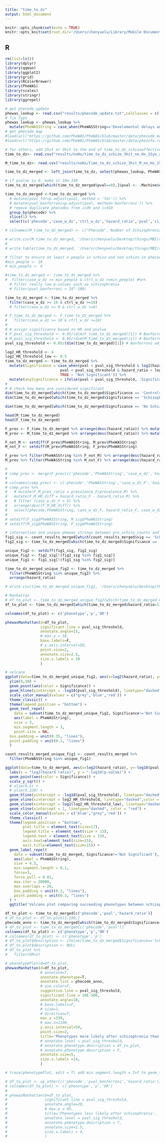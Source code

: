 ```yaml
---
title: "time_to_dz"
output: html_document
---
```


```r
knitr::opts_chunk$set(echo = TRUE)
knitr::opts_knit$set(root.dir='/Users/chenyuelu/Library/Mobile Documents/com~apple~CloudDocs/Desktop/things/MBI/research/YuLab/schizophrenia/')
```

## R 

```r
rm(list=ls())
library(dplyr)
library(qqman)
library(ggplot2)
library(grid)
library(RColorBrewer)
library(PheWAS)
library(scales)
library(stringr)
library(ggrepel)
```

```r
# get phecode_update 
phewas_lookup <- read.csv("results/phecode_update.txt",colClasses = c('PheWASCode'='character'))
# fix typo 
phewas_lookup <- phewas_lookup %>% 
  mutate(PheWASString = case_when(PheWASString=='Develomental delays and disorders'~'Developmental delays and disorders',TRUE ~ as.character(PheWASString)))
# get phecode_map
#load(url("https://github.com/PheWAS/PheWAS/blob/master/data/phecode_map.rda?raw=true"))
#load(url("https://github.com/PheWAS/PheWAS/blob/master/data/pheinfo.rda?raw=true"))
```

```r
# for others, add 2hit or 3hit to the end of time_to_dz_schizoaffective
time_to_dz<- read.csv("results/noHx/time_to_dz_schizo_3hit_no_Hx_15yo_and_above.csv", header = T, col.names = c('phecode','ctrl_w_dz','ctrl_exp','case_w_dz','case_exp','hazard_ratio','pval','ci_low','ci_high'),colClasses = c('phecode'='character'))

M_time_to_dz<- read.csv("results/noHx/time_to_dz_schizo_3hit_M_no_Hx_15yo_and_above.csv", header = T, col.names = c('phecode','ctrl_w_dz','ctrl_exp','case_w_dz','case_exp','hazard_ratio','pval','ci_low','ci_high'),colClasses = c('phecode'='character'))
```


```r
time_to_dz_merged <- left_join(time_to_dz, select(phewas_lookup, PheWASCode, PheWASString), by = c("phecode"="PheWASCode")) %>% distinct()

# if pvalue is 0, make it 10e-330
time_to_dz_merged[which(time_to_dz_merged$pval==0),]$pval <- .Machine$double.xmin # be consistent with phewasManhattan

time_to_dz_merged <-time_to_dz_merged %>%
  # mutate(pval_fdr=p.adjust(pval, method = 'fdr')) %>%
  # mutate(pval_bonferroni=p.adjust(pval, method='bonferroni')) %>%
  # remove duplicate phecodes from icd9 and icd10
  group_by(phecode) %>% 
  slice(1) %>%
  select(c('phecode','case_w_dz','ctrl_w_dz','hazard_ratio','pval','ci_low','ci_high','PheWASString'))

# colnames(M_time_to_dz_merged) <- c("Phecode",'Number of Schizophrenia Patients', 'Number of Non-Schizophrenic Participants',"Hazard Ratio","P-Value","CI Lower Bound","CI Upper Bound","PheWAS Description")

# write.csv(M_time_to_dz_merged, '/Users/chenyuelu/Desktop/things/MBI/research/YuLab/schizophrenia/results/phewas_tables/post_schizo_time_to_dz_3hit_M_no_Hx_15yo_and_above.csv', row.names = F)
# 
# write.table(time_to_dz_merged, '/Users/chenyuelu/Desktop/things/MBI/research/YuLab/schizophrenia/report/manuscript/supp_table3.txt', sep = '\t', row.names = T)
```


```r
# filter to ensure at least x people in schizo and non schizo in phecode
#min_people <- 10
# min_people <- 0

#time_to_dz_merged <- time_to_dz_merged %>%
#  filter(case_w_dz >= min_people & ctrl_w_dz >=min_people) #%>%
  # filter really low p-values such as schizophrenia 
  # filter(pval_bonferroni > 10^-100)

time_to_dz_merged <- time_to_dz_merged %>%
  filter(case_w_dz >= 10 & ctrl_w_dz >=10)
  # filter(case_w_dz >= 0 & ctrl_w_dz >=0)

# F_time_to_dz_merged <- F_time_to_dz_merged %>%
#   filter(case_w_dz >= 10 & ctrl_w_dz >=10)
# 
# # assign significance based on HR and pvalue
# F_pval_sig_threshold <- 0.05/(dim(F_time_to_dz_merged)[1]) # Bonferroni adjustment
# M_pval_sig_threshold <- 0.05/(dim(M_time_to_dz_merged)[1]) # Bonferroni adjustment
pval_sig_threshold <- 0.05/(dim(time_to_dz_merged)[1]) # Bonferroni adjustment

log2_HR_threshold <- 4
log2_HR_threshold_low <- 0.5
time_to_dz_merged <- time_to_dz_merged %>%
  mutate(Significance = case_when(pval < pval_sig_threshold & log2(hazard_ratio)> log2_HR_threshold ~ 'Schizophrenia',
                         pval < pval_sig_threshold & hazard_ratio < log2_HR_threshold_low ~ 'Controls',
                         TRUE ~ 'Not Significant')) %>%
  mutate(anySignificance = ifelse(pval < pval_sig_threshold, 'Significant', 'Not Significant'))
#
# # check how many are considered significant
dim(time_to_dz_merged[which(time_to_dz_merged$Significance == 'Controls'),])
dim(time_to_dz_merged[which(time_to_dz_merged$Significance == 'Schizophrenia'),])

dim(time_to_dz_merged[which(time_to_dz_merged$Significance == 'No Schizophrenia'),])
```

```r
head(M_time_to_dz_merged)
head(F_time_to_dz_merged)

F_prev <- F_time_to_dz_merged %>% arrange(desc(hazard_ratio)) %>% mutate(prevalence_F = case_w_dz/4904) %>% filter(pval < F_pval_sig_threshold)
M_prev <- M_time_to_dz_merged %>% arrange(desc(hazard_ratio)) %>% mutate(prevalence_M = case_w_dz/8944) %>% filter(pval < M_pval_sig_threshold)

F_not_M <- setdiff(F_prev$PheWASString, M_prev$PheWASString)
M_not_F <- setdiff(M_prev$PheWASString, F_prev$PheWASString)

F_prev %>% filter(PheWASString %in% F_not_M) %>% arrange(desc(hazard_ratio))
M_prev %>% filter(PheWASString %in% M_not_F) %>% arrange(desc(hazard_ratio))

# 
# comp_prev <- merge(F_prev[c('phecode','PheWASString','case_w_dz','hazard_ratio','prevalence_F')], M_prev[c('phecode','case_w_dz','hazard_ratio','prevalence_M')], by = 'phecode', all = T)
# 
# colnames(comp_prev) <- c('phecode','PheWASString','case_w_dz_F','hazard_ratio_F','prevalence_F','case_w_dz_M','hazard_ratio_M','prevalence_M')
# comp_prev %>% 
#   # mutate(F_M_prev_ratio = prevalence_F/prevalence_M) %>% 
#   mutate(F_M_HR_diff = hazard_ratio_F - hazard_ratio_M) %>% 
#   # filter (case_w_dz_F > 5) %>%
#   arrange(desc(F_M_HR_diff)) %>%
#   select(phecode,PheWASString, case_w_dz_F, hazard_ratio_F, case_w_dz_M, hazard_ratio_M, F_M_HR_diff)
# 
# setdiff(F_sig$PheWASString, M_sig$PheWASString)
# setdiff(M_sig$PheWASString, F_sig$PheWASString)

```

```r
# intersection and unique phewas strings between pre_schizo_counts and time_to_schizo
fig1_sig <- count_results_merged[which(count_results_merged$sig == 'Schizophrenia'),]$PheWASString
fig2_sig <- time_to_dz_merged[which(time_to_dz_merged$Significance == 'Schizophrenia'),]$PheWASString

unique_fig2 <- setdiff(fig1_sig, fig2_sig)
unique_fig2 <- fig2_sig[!(fig2_sig %in% fig1_sig)]
unique_fig1 <- fig1_sig[!(fig1_sig %in% fig2_sig)]

time_to_dz_merged_unique_fig2 <- time_to_dz_merged %>%
  filter(PheWASString %in% unique_fig2) %>%
  arrange(hazard_ratio)

# write.csv(time_to_dz_merged_unique_fig2, '/Users/chenyuelu/Desktop/things/MBI/research/YuLab/schizophrenia/results/unique_fig2.csv')

# Manhattan 
# df_to_plot <- time_to_dz_merged_unique_fig2[which(time_to_dz_merged_unique_fig2$hazard_ratio>1),][c('phecode','pval','hazard_ratio')]
df_to_plot <- time_to_dz_merged[which(time_to_dz_merged$hazard_ratio>1),][c('phecode','pval','hazard_ratio')]

colnames(df_to_plot) <- c('phenotype','p','OR')

phewasManhattan(d=df_to_plot, 
                significant.line = pval_sig_threshold,
                annotate.angle=15,
                # max.y = 50,
                base.labels=F,
                # y.axis.interval=50,
                point.size=2, 
                annotate.size=2.5,
                size.x.labels = 10
                )

# volcano 
ggplot(data=time_to_dz_merged_unique_fig2, aes(x=log2(hazard_ratio), y=-log10(pval))) +
  ylim(0,30) +
  geom_point(aes(color = Significance)) +
  geom_hline(yintercept = -log10(pval_sig_threshold), linetype="dashed", color = "grey") +
  scale_color_manual(values = c("grey",'blue','red')) +
  theme_classic() + 
  theme(legend.position = "bottom") +
  geom_text_repel(
    data = subset(time_to_dz_merged_unique_fig2, Significance!='Not Significant'),
    aes(label = PheWASString),
    size = 3,
    min.segment.length = 3,
    point.size = NA,
  box.padding = unit(0.35, "lines"),
  point.padding = unit(0.3, "lines")
  )

count_results_merged_unique_fig1 <- count_results_merged %>%
  filter(PheWASString %in% unique_fig1)
```

```r
ggplot(data=time_to_dz_merged, aes(x=log2(hazard_ratio), y=-log10(pval))) +
  labs(x = "log2(hazard ratio)", y = "-log10(p-value)") +
  geom_point(aes(color = Significance)) +
  scale_y_sqrt() +
  # xlim(0,6) +
  # ylim(0,320) +
  geom_hline(yintercept = -log10(pval_sig_threshold), linetype="dashed", color = "red") +
  geom_vline(xintercept = log2_HR_threshold, linetype="dashed",color = "grey") +
  geom_vline(xintercept = log2(log2_HR_threshold_low), linetype="dashed",color = "grey") +
  geom_vline(xintercept = 1, linetype="dashed", color = "red") +
  scale_color_manual(values = c('blue',"grey",'red')) +
  theme_classic() +
  theme(legend.position = "bottom", 
        plot.title = element_text(size=17),
        legend.title = element_text(size = 13),
        legend.text = element_text(size = 13),
        axis.text=element_text(size=15),
        axis.title=element_text(size=15)) +
  geom_label_repel(
    data = subset(time_to_dz_merged, Significance!='Not Significant'),
    aes(label = PheWASString),
    size = 4.5,
    min.segment.length = 0.1,
    force=3,
    force_pull = 0.01,
    max.iter = 20000,
    max.overlaps = 20,
    box.padding = unit(0.2, "lines"),
    point.padding = unit(0.3, "lines")
  ) +    
  ggtitle('Volcano plot comparing succeeding phenotypes between schizophrenia patients and their matched controls') 

```


```r
df_to_plot <- time_to_dz_merged[c('phecode','pval','hazard_ratio')]
# df_to_plot <- df_to_plot[1:100,]
phecode_anno <- time_to_dz_merged[which(time_to_dz_merged$Significance=='Schizophrenia'),]$phecode
# df_to_plot <- time_to_dz_merged[c('phecode','pval')]
colnames(df_to_plot) <- c('phenotype','p','OR')
# colnames(df_to_plot) <- c('phenotype','p')
# df_to_plot$description <- ifelse(time_to_dz_merged$Significance=='Schizophrenia', time_to_dz_merged$PheWASString,'')
# df_to_plot$description <- NULL
# df_to_plot %>%
#   filter(OR>2) 

# phenotypePlot(d=df_to_plot,
phewasManhattan(d=df_to_plot,
                # annotate=T,
                annotate.phenotype=T,
                annotate.list = phecode_anno,
                # use.color=F,
                suggestive.line = pval_sig_threshold,
                significant.line = 10E-500,
                annotate.angle=10,
                # base.labels=F,
                # size=2,
                # direction=T,
                max.y =330,
                # max.x=1100,
                y.axis.interval=50,
                point.size=2,
                title='Phenotypes more likely after schizophrenia than controls',
                # annotate.level = pval_sig_threshold,
                # annotate.phenotype.description = df_to_plot,
                # annotate.phenotype.description = F,
                annotate.size=5,
                size.x.labels =14,
                )

# trace(phenotypePlot, edit = T) add min.segment.length = Inf to geom_text_repel

# df_to_plot <- up_other[c('phecode','pval_bonferroni','hazard_ratio')]
# colnames(df_to_plot) <- c('phenotype','p','OR')
# 
# phewasManhattan(d=df_to_plot, 
#                 significant.line = pval_sig_threshold,
#                 annotate.angle=20,
#                 # max.y = 45,
#                 title='Phenotypes less likely after schizophrenia',
#                 annotate.level = pval_sig_threshold,
#                 annotate.phenotype.description = T,
#                 annotate.size=1.5,
#                 size.x.labels = 4,
#                 )
```
